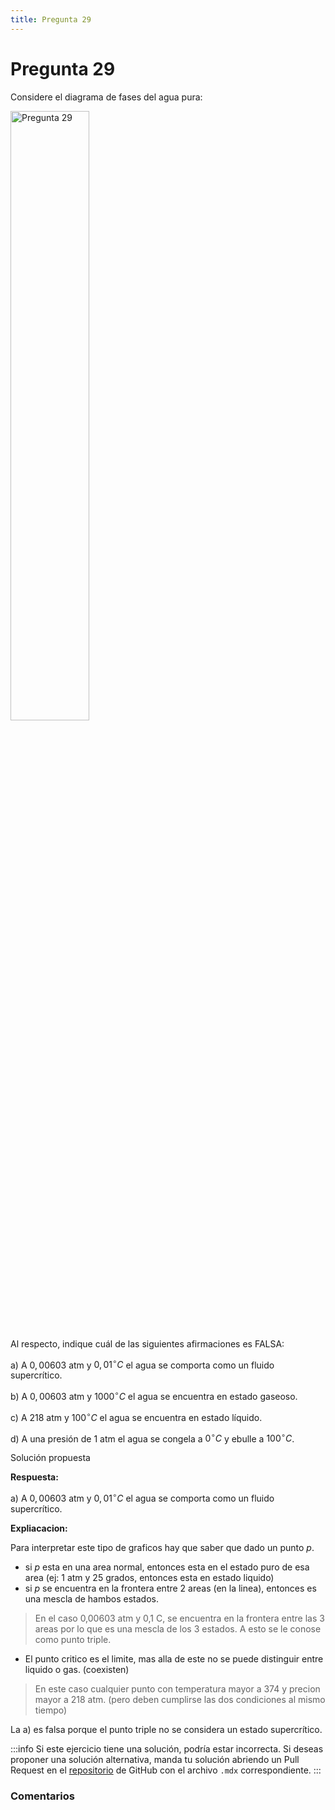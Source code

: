 ```yaml
---
title: Pregunta 29
---
```



# Pregunta 29

Considere el diagrama de fases del agua pura:

<Image
  src="science/chemistry/exercises/2024-2/p29/image.png"
  alt="Pregunta 29"
  width="50%"
/>

Al respecto, indique cuál de las siguientes afirmaciones es FALSA:

a) A $0,00603$ atm y $0,01^\circ C$ el agua se comporta como un fluido supercrítico.

b) A $0,00603$ atm y $1000^\circ C$ el agua se encuentra en estado gaseoso.

c) A 218 atm y $100^\circ C$ el agua se encuentra en estado líquido.

d) A una presión de 1 atm el agua se congela a $0^\circ C$ y ebulle a $100^\circ C$.

<MDXDetails>
<summary>Solución propuesta</summary>

<div className="exercise">

**Respuesta:**

a) A $0,00603$ atm y $0,01^\circ C$ el agua se comporta como un fluido supercrítico.

**Expliacacion:**

Para interpretar este tipo de graficos hay que saber que dado un punto $p$.
- si $p$ esta en una area normal, entonces esta en el estado puro de esa area (ej: 1 atm y 25 grados, entonces esta en estado liquido)
- si $p$ se encuentra en la frontera entre 2 areas (en la linea), entonces es una mescla de hambos estados.
> En el caso 0,00603 atm y 0,1 C, se encuentra en la frontera entre las 3 areas por lo que es una mescla de los 3 estados. A esto se le conose como punto triple.

- El punto critico es el limite, mas alla de este no se puede distinguir entre liquido o gas. (coexisten)
> En este caso cualquier punto con temperatura mayor a 374 y precion mayor a 218 atm. (pero deben cumplirse las dos condiciones al mismo tiempo)


La a) es falsa porque el punto triple no se considera un estado supercrítico.
</div>

:::info
Si este ejercicio tiene una solución, podría estar incorrecta. Si deseas proponer una solución alternativa, manda tu solución abriendo
un Pull Request en el [repositorio](https://github.com/crow-rojas/apuntes-fundamentals/pulls) de GitHub con el archivo
`.mdx` correspondiente.
:::

</MDXDetails>

### Comentarios

<Disqus
  url="https://crow-rojas.github.io/apuntes-fundamentals/docs/science/chemistry/exercises/2024-2/p29"
  identifier="docs/science/chemistry/exercises/2024-2/p29"
  title="2024-2 Quimica - Pregunta 29"
/>
